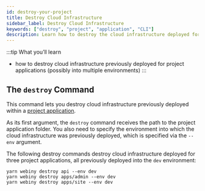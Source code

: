 ```yaml
---
id: destroy-your-project
title: Destroy Cloud Infrastructure
sidebar_label: Destroy Cloud Infrastructure
keywords: ["destroy", "project", "application", "CLI"]
description: Learn how to destroy the cloud infrastructure deployed for your project applications, using the Webiny CLI.
---
```


:::tip What you’ll learn
- how to destroy cloud infrastructure previously deployed for project applications (possibly into multiple environments)
:::

<!-- ## The `destroy` command

To make it a bit easier for users that are just testing Webiny or want to quickly destroy all of the deployed cloud infrastructure, Webiny CLI provides the `destroy` command, which destroys all of the cloud infrastructure, deployed by the three applications that are by default included in a Webiny project.

To destroy all deployed cloud infrastructure, in your terminal of choice, and in your project root, execute the following command:

```
yarn webiny destroy
```

:::danger
Although this may seem as a convenient way to get rid of everything that was previously deployed, be cautious when using this command. Once cloud infrastructure is destroyed, in most cases, it cannot be brought back, which means you could potentially loose your data, files, and similar.
:::

### Different environments
The `destroy` command destroys the cloud infrastructure that was deployed into the `dev` environment by default. You can specify a different environment with the `--env` argument. For example, to destroy cloud infrastructure that was deployed into the `prod` environment, you can run the following command:

```
yarn webiny destroy --env prod
```
-->

## The `destroy` Command

This command lets you destroy cloud infrastructure previously deployed within a [project application](/docs/key-topics/project-applications). <!-- This can be handy if you want to avoid completely destroying all cloud infrastructure that was deployed by the default project applications, which is what the shown `destroy` command does. -->

As its first argument, the `destroy` command receives the path to the project application folder. You also need to specify the environment into which the cloud infrastructure was previously deployed, which is specified via the `--env` argument.

<!-- Note that, unlike with the `destroy` command, the `--env` argument is not optional and it needs to be provided explicitly. -->

The following destroy commands destroy cloud infrastructure deployed for three project applications, all previously deployed into the `dev` environment:

```
yarn webiny destroy api --env dev
yarn webiny destroy apps/admin --env dev
yarn webiny destroy apps/site --env dev
```
